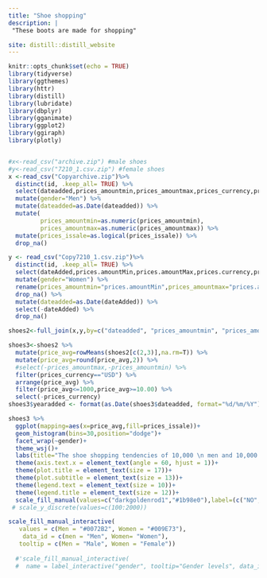 ```yaml
---
title: "Shoe shopping"
description: |
 "These boots are made for shopping"

site: distill::distill_website
---
```


```r
knitr::opts_chunk$set(echo = TRUE)
library(tidyverse)
library(ggthemes)
library(httr)
library(distill)
library(lubridate)
library(dbplyr)
library(gganimate)
library(ggplot2)
library(ggiraph)
library(plotly)


#x<-read_csv("archive.zip") #male shoes
#y<-read_csv("7210_1.csv.zip") #female shoes
x <-read_csv("Copyarchive.zip")%>% 
  distinct(id, .keep_all= TRUE) %>% 
  select(dateadded,prices_amountmin,prices_amountmax,prices_currency,prices_issale) %>% 
  mutate(gender="Men") %>% 
  mutate(dateadded=as.Date(dateadded)) %>% 
  mutate(
         prices_amountmin=as.numeric(prices_amountmin),
         prices_amountmax=as.numeric(prices_amountmax)) %>%
  mutate(prices_issale=as.logical(prices_issale)) %>% 
  drop_na()

y <- read_csv("Copy7210_1.csv.zip")%>% 
  distinct(id, .keep_all= TRUE) %>% 
  select(dateAdded,prices.amountMin,prices.amountMax,prices.currency,prices.isSale) %>% 
  mutate(gender="Women") %>% 
  rename(prices_amountmin="prices.amountMin",prices_amountmax="prices.amountMax",prices_currency="prices.currency",prices_issale="prices.isSale") %>% 
  drop_na() %>% 
  mutate(dateadded=as.Date(dateAdded)) %>% 
  select(-dateAdded) %>% 
  drop_na()

shoes2<-full_join(x,y,by=c("dateadded", "prices_amountmin", "prices_amountmax", "prices_currency", "prices_issale", "gender"),copy=FALSE)

shoes3<-shoes2 %>% 
  mutate(price_avg=rowMeans(shoes2[c(2,3)],na.rm=T)) %>% 
  mutate(price_avg=round(price_avg,2)) %>%
  #select(-prices_amountmax,-prices_amountmin) %>% 
  filter(prices_currency=="USD") %>% 
  arrange(price_avg) %>% 
  filter(price_avg<=1000,price_avg>=10.00) %>% 
  select(-prices_currency)
shoes3$yearadded <- format(as.Date(shoes3$dateadded, format="%d/%m/%Y"),"%Y")
```


```r

shoes3 %>%
  ggplot(mapping=aes(x=price_avg,fill=prices_issale))+
  geom_histogram(bins=30,position="dodge")+
  facet_wrap(~gender)+
  theme_wsj()+
  labs(title="The shoe shopping tendencies of 10,000 \n men and 10,000 women from 2014 to 2017",subtitle="Women pay more for their shoes while men look for sales more",caption="Sources: Kaggle", x="Price (USD)",y="Count",fill="On sale?")+
  theme(axis.text.x = element_text(angle = 60, hjust = 1))+
  theme(plot.title = element_text(size = 17))+
  theme(plot.subtitle = element_text(size = 13))+
  theme(legend.text = element_text(size = 10))+
  theme(legend.title = element_text(size = 12))+
  scale_fill_manual(values=c("darkgoldenrod1","#1b98e0"),label=(c("NO","YES")))
 # scale_y_discrete(values=c(100:2000))

scale_fill_manual_interactive(
   values = c(Men = "#0072B2", Women = "#009E73"),
    data_id = c(men = "Men", Women= "Women"),
   tooltip = c(Men = "Male", Women = "Female"))
  
  #'scale_fill_manual_interactive(
  #  name = label_interactive("gender", tooltip="Gender levels", data_id="legend.title")
```
